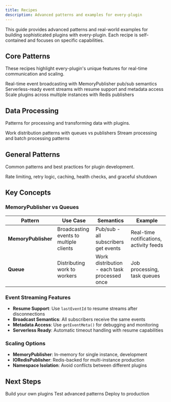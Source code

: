 ```yaml
---
title: Recipes
description: Advanced patterns and examples for every-plugin
---
```


This guide provides advanced patterns and real-world examples for building sophisticated plugins with every-plugin. Each recipe is self-contained and focuses on specific capabilities.

## Core Patterns

These recipes highlight every-plugin's unique features for real-time communication and scaling.

<Cards>
  <Card title="Event Broadcasting" href="/docs/recipes/event-broadcasting">
    Real-time event broadcasting with MemoryPublisher pub/sub semantics
  </Card>
  <Card title="Serverless Streaming" href="/docs/recipes/serverless-streaming">
    Serverless-ready event streams with resume support and metadata access
  </Card>
  <Card title="Scaling" href="/docs/recipes/scaling">
    Scale plugins across multiple instances with Redis publishers
  </Card>
</Cards>

## Data Processing

Patterns for processing and transforming data with plugins.

<Cards>
  <Card title="Queues" href="/docs/recipes/queues">
    Work distribution patterns with queues vs publishers
  </Card>
  <Card title="Pipelines" href="/docs/recipes/pipelines">
    Stream processing and batch processing patterns
  </Card>
</Cards>

## General Patterns

Common patterns and best practices for plugin development.

<Cards>
  <Card title="Patterns" href="/docs/recipes/patterns">
    Rate limiting, retry logic, caching, health checks, and graceful shutdown
  </Card>
</Cards>

## Key Concepts

### MemoryPublisher vs Queues

| Pattern | Use Case | Semantics | Example |
|---------|---------|-----------|---------|
| **MemoryPublisher** | Broadcasting events to multiple clients | Pub/sub - all subscribers get events | Real-time notifications, activity feeds |
| **Queue** | Distributing work to workers | Work distribution - each task processed once | Job processing, task queues |

### Event Streaming Features

- **Resume Support**: Use `lastEventId` to resume streams after disconnections
- **Broadcast Semantics**: All subscribers receive the same events
- **Metadata Access**: Use `getEventMeta()` for debugging and monitoring
- **Serverless Ready**: Automatic timeout handling with resume capabilities

### Scaling Options

- **MemoryPublisher**: In-memory for single instance, development
- **IORedisPublisher**: Redis-backed for multi-instance production
- **Namespace Isolation**: Avoid conflicts between different plugins

## Next Steps

<Cards>
  <Card title="Creating Plugins" href="/docs/creating-plugins">
    Build your own plugins
  </Card>
  <Card title="Testing" href="/docs/testing">
    Test advanced patterns
  </Card>
  <Card title="Deployment" href="/docs/creating-plugins/deployment">
    Deploy to production
  </Card>
</Cards>
